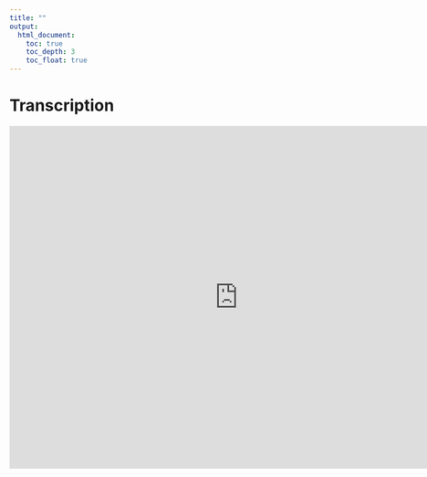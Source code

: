 ```yaml
---
title: ""
output:
  html_document:
    toc: true
    toc_depth: 3
    toc_float: true
---
```


# Transcription

<p><iframe src="https://docs.google.com/document/d/e/2PACX-1vQIIxMCE9CYz_U909cdv2Ynh3lortLLHZ2IkDAIYeYg9_m2lGvQASV3XVz_e8f0vPQZWYDnL9vbX1MA/pub?embedded=true"frameborder="0" width="800" height="600" allowfullscreen="true" mozallowfullscreen="true" webkitallowfullscreen="true"></iframe></p>
